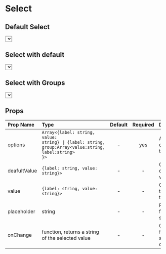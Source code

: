 
<Meta title='MDX|Select' component={Select} />

# Select

## Default Select

<Story name='Select'>
  <div className='component-box'>
    <Select
      options={[
        { value: '1', label: 'One' },
        { value: '2', label: 'Two' },
        { value: '3', label: 'Three' }
      ]}
    />
  </div>
</Story>

## Select with default

<Story name='Select with default'>
  <div className='component-box'>
    <Select
      defaultValue={{ value: '3', label: 'Three' }}
      options={[
        { value: '1', label: 'One' },
        { value: '2', label: 'Two' },
        { value: '3', label: 'Three' }
      ]}
    />
  </div>
</Story>

## Select with Groups

<Story name='Select with groups'>
  <div className='component-box'>
    <Select
      placeholder='Select an option'
      options={[
        {
          label: 'Group 1',
          group: [
            { label: 'Item 1', value: '1' },
            { label: 'Item 2', value: '2' }
          ]
        },
        {
          label: 'Group 2',
          group: [
            { label: 'Item 3', value: '3' },
            { label: 'Item 4', value: '4' }
          ]
        },
        {
          label: 'Group 3',
          group: [
            { label: 'Item 5', value: '5' },
            { label: 'Item 6', value: '6' }
          ]
        }
      ]}
    />
  </div>
</Story>

<div className="props-table">

## Props

| Prop Name    | Type                                             |                              Default                               | Required | Description                             |
| :----------- | :----------------------------------------------- | :----------------------------------------------------------------: | :------: | :-------------------------------------- |
| options      | <code>Array<{label: string, value: string} \| {label: string, group:Array<value:string, label:string> }></code> |    -     | yes                                     | Array of options for the select |
| deafultValue | <code>{label: string, value: string}></code>     |                                 -                                  |    -     | Object for a default value              |
| value        | <code>{label: string, value: string}></code>     |                                 -                                  |    -     | Object for the value of the select      |
| placeholder  | string                                           |                                 -                                  |    -     | Placeholder for the select              |
| onChange     | function, returns a string of the selected value |                                 -                                  |    -     | Callback for when an select has changed |

</div>
